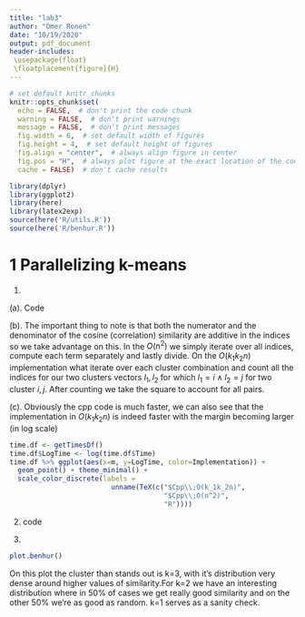 ```yaml
---
title: "lab3"
author: "Omer Ronen"
date: "10/19/2020"
output: pdf_document
header-includes:
 \usepackage{float}
 \floatplacement{figure}{H}
---
```


```r
# set default knitr chunks
knitr::opts_chunk$set(
  echo = FALSE,  # don't print the code chunk
  warning = FALSE,  # don't print warnings
  message = FALSE,  # don't print messages
  fig.width = 6,  # set default width of figures
  fig.height = 4,  # set default height of figures
  fig.align = "center",  # always align figure in center
  fig.pos = "H",  # always plot figure at the exact location of the code chunk
  cache = FALSE)  # don't cache results

```

```r
library(dplyr)
library(ggplot2)
library(here)
library(latex2exp)
source(here('R/utils.R'))
source(here('R/benhur.R'))

```

# 1 Parallelizing k-means
1.  

  (a). Code  
  
  (b). The important thing to note is that both the numerator and the denominator of the cosine (correlation) similarity are additive in the indices so we take advantage on this. In the $O(n^2)$ we simply iterate over all indices, compute each term separately and lastly divide. On the $O(k_1k_2n)$ implementation what iterate over each cluster combination and count all the indices for our two clusters vectors $l_1, l_2$ for which ${l_1=i\land l_2=j}$ for two cluster $i,j$. After counting we take the square to account for all pairs.  
  
  (c). Obviously the cpp code is much faster, we can also see that the implementation in $O(k_1k_2n)$ is indeed faster with the margin becoming larger (in log scale) 
  
```r
time.df <- getTimesDf()
time.df$LogTime <- log(time.df$Time)
time.df %>% ggplot(aes(x=m, y=LogTime, color=Implementation)) +
  geom_point() + theme_minimal() +
  scale_color_discrete(labels = 
                         unname(TeX(c("$Cpp\\;O(k_1k_2n)",
                                      "$Cpp\\;O(n^2)",
                                      "R"))))


```

2. code  

3. 

```r
plot.benhur()
```

On this plot the cluster than stands out is k=3, with it's distribution very dense around higher values of similarity.For k=2 we have an interesting distribution where in 50% of cases we get really good similarity and on the other 50% we're as good as random.  k=1  serves as a sanity check. 